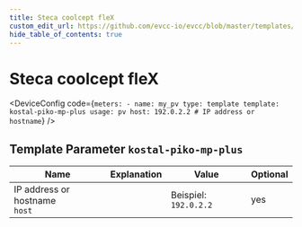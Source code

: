 ```yaml
---
title: Steca coolcept fleX
custom_edit_url: https://github.com/evcc-io/evcc/blob/master/templates/definition/meter/kostal-piko-mp-plus.yaml
hide_table_of_contents: true
---
```



# Steca coolcept fleX

<div className="device-detail-container">
  <div className="device-detail-content">
    <DeviceFeatures features="" />

<DeviceConfig code={`meters:
    - name: my_pv
      type: template
      template: kostal-piko-mp-plus
      usage: pv
      host: 192.0.2.2 # IP address or hostname`}  />
  </div>
  <div className="device-detail-icon">
    <evcc-icon
      type="meter"
      name="steca-coolcept-flex"
      size="400px"
      alt="Steca coolcept fleX"
      className="device-detail-icon-img"
    ></evcc-icon>
  </div>
</div>

## Template Parameter `kostal-piko-mp-plus`

| Name | Explanation | Value | Optional |
|-----------|-------------|-------|----------|
| IP address or hostname<br/>`host` |  | Beispiel: `192.0.2.2` | yes |

